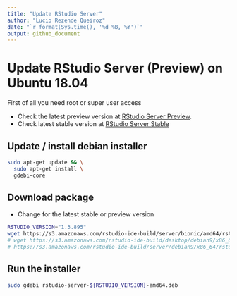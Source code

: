```yaml
---
title: "Update RStudio Server"
author: "Lucio Rezende Queiroz"
date: "`r format(Sys.time(), '%d %B, %Y')`"
output: github_document
---
```


# Update RStudio Server (Preview) on Ubuntu 18.04

First of all you need root or super user access 

* Check the latest preview version at [RStudio Server Preview](https://www.rstudio.com/products/rstudio/download/preview/).
* Check latest stable version at [RStudio Server Stable](https://www.rstudio.com/products/rstudio/download/)

## Update / install debian installer 

```bash
sudo apt-get update && \
  sudo apt-get install \
  gdebi-core
```

## Download package

* Change <VERSION> for the latest stable or preview version

```bash
RSTUDIO_VERSION="1.3.895"
wget https://s3.amazonaws.com/rstudio-ide-build/server/bionic/amd64/rstudio-server-${RSTUDIO_VERSION}-amd64.deb
# wget https://s3.amazonaws.com/rstudio-ide-build/desktop/debian9/x86_64/rstudio-server-<VERSION>-amd64.deb
# https://s3.amazonaws.com/rstudio-ide-build/server/debian9/x86_64/rstudio-server-1.2.907-amd64.deb
```

## Run the installer

```bash
sudo gdebi rstudio-server-${RSTUDIO_VERSION}-amd64.deb
```


